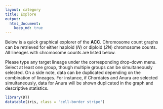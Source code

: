 ```yaml
---
layout: category
title: Explore
output:
  html_document:
    keep_md: true
---
```


Below is a quick graphical explorer of the **ACC**. Chromosome count graphs can be retrieved for either haploid (*N*) or diploid (*2N*) chromosome counts. All lineages with chromosome counts are listed below.

Please type any target lineage under the corresponding drop-down menu. Select at least one group, though multiple groups can be simultaneously selected. On a side note, data can be duplicated depending on the combination of lineages. For instance, if Chordates and Anura are selected simultaneously, data for Anura will be shown duplicated in the graph and descriptive statistics.

```r
library(DT)
datatable(iris, class = 'cell-border stripe')
```


